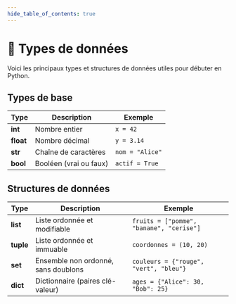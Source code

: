 ```yaml
---
hide_table_of_contents: true
---
```


# 🍱 Types de données

Voici les principaux types et structures de données utiles pour débuter en Python.

## Types de base

| Type      | Description            | Exemple            |
|-----------|------------------------|--------------------|
| **int**   | Nombre entier           | `x = 42`           |
| **float** | Nombre décimal          | `y = 3.14`         |
| **str**   | Chaîne de caractères    | `nom = "Alice"`    |
| **bool**  | Booléen (vrai ou faux)  | `actif = True`     |

## Structures de données

| Type      | Description                              | Exemple                           |
|-----------|------------------------------------------|------------------------------------|
| **list**  | Liste ordonnée et modifiable             | `fruits = ["pomme", "banane", "cerise"]`    |
| **tuple** | Liste ordonnée et immuable               | `coordonnes = (10, 20)`                |
| **set**   | Ensemble non ordonné, sans doublons      | `couleurs = {"rouge", "vert", "bleu"}`    |
| **dict**  | Dictionnaire (paires clé-valeur)         | `ages = {"Alice": 30, "Bob": 25}`     |


